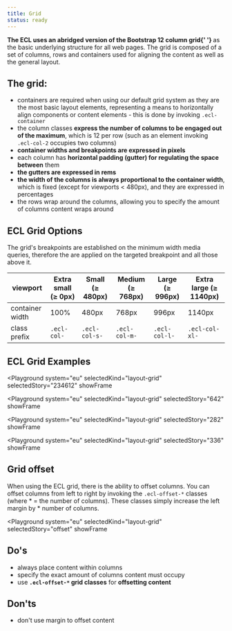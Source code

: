 ```yaml
---
title: Grid
status: ready
---
```



<Paragraph size="lead">
  <strong>
    The ECL uses an abridged version of the Bootstrap 12 column grid{' '}
  </strong>
  as the basic underlying structure for all web pages. The grid is composed of a
  set of columns, rows and containers used for aligning the content as well as the
  general layout.
</Paragraph>

## The grid:

- containers are required when using our default grid system as they are the most basic layout elements, representing a means to horizontally align components or content elements - this is done by invoking `.ecl-container`
- the column classes **express the number of columns to be engaged out of the maximum**, which is 12 per row (such as an element invoking `.ecl-col-2` occupies two columns)
- **container widths and breakpoints are expressed in pixels**
- each column has **horizontal padding (gutter) for regulating the space between** them
- **the gutters are expressed in rems**
- **the width of the columns is always proportional to the container width**, which is fixed (except for viewports < 480px), and they are expressed in percentages
- the rows wrap around the columns, allowing you to specify the amount of columns content wraps around

## ECL Grid Options

The grid's breakpoints are established on the minimum width media queries, therefore the are applied on the targeted breakpoint and all those above it.

| viewport        | Extra small (≥ 0px) | Small (≥ 480px) | Medium (≥ 768px) | Large (≥ 996px) | Extra large (≥ 1140px) |
| --------------- | ------------------- | --------------- | ---------------- | --------------- | ---------------------- |
| container width | 100%                | 480px           | 768px            | 996px           | 1140px                 |
| class prefix    | `.ecl-col-`         | `.ecl-col-s-`   | `.ecl-col-m-`    | `.ecl-col-l-`   | `.ecl-col-xl-`         |

## ECL Grid Examples

<Playground
  system="eu"
  selectedKind="layout-grid"
  selectedStory="234612"
  showFrame
>
  <Html markup={example234612} />
</Playground>

<Playground
  system="eu"
  selectedKind="layout-grid"
  selectedStory="642"
  showFrame
>
  <Html markup={example642} />
</Playground>

<Playground
  system="eu"
  selectedKind="layout-grid"
  selectedStory="282"
  showFrame
>
  <Html markup={example282} />
</Playground>

<Playground
  system="eu"
  selectedKind="layout-grid"
  selectedStory="336"
  showFrame
>
  <Html markup={example336} />
</Playground>

## Grid offset

When using the ECL grid, there is the ability to offset columns. You can offset columns from left to right by invoking the `.ecl-offset-*` classes (where \* = the number of columns). These classes simply increase the left margin by \* number of columns.

<Playground
  system="eu"
  selectedKind="layout-grid"
  selectedStory="offset"
  showFrame
>
  <Html markup={offset} />
</Playground>

## Do's

- always place content within columns
- specify the exact amount of columns content must occupy
- use **`.ecl-offset-*` grid classes** for **offsetting content**

## Don'ts

- don't use margin to offset content
